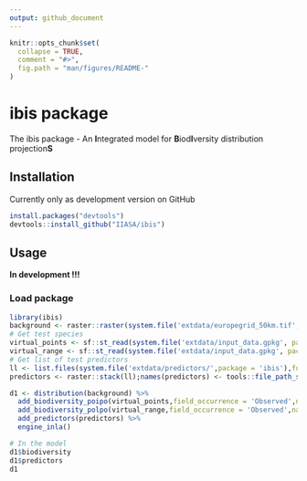 ```yaml
---
output: github_document
---
```


<!-- README.md is generated from README.Rmd. Please this file -->

```r
knitr::opts_chunk$set(
  collapse = TRUE,
  comment = "#>",
  fig.path = "man/figures/README-"
)
```

# ibis package
<!-- <a href='https://github.com/iiasa/rN2000'><img src="man/figures/logo.png" align="right"height=140/></a> --->  

The ibis package - An **I**ntegrated model for **B**iod**I**versity distribution projection**S**

## Installation

Currently only as development version on GitHub

```r
install.packages("devtools")
devtools::install_github("IIASA/ibis")
```

## Usage

**In development !!!**

### Load package

```r
library(ibis)
background <- raster::raster(system.file('extdata/europegrid_50km.tif', package='ibis'))
# Get test species
virtual_points <- sf::st_read(system.file('extdata/input_data.gpkg', package='ibis'),'points',quiet = TRUE)
virtual_range <- sf::st_read(system.file('extdata/input_data.gpkg', package='ibis'),'range',quiet = TRUE)
# Get list of test predictors
ll <- list.files(system.file('extdata/predictors/',package = 'ibis'),full.names = T)
predictors <- raster::stack(ll);names(predictors) <- tools::file_path_sans_ext(basename(ll))

d1 <- distribution(background) %>%
  add_biodiversity_poipo(virtual_points,field_occurrence = 'Observed',name = 'Virtual points') %>%
  add_biodiversity_polpo(virtual_range,field_occurrence = 'Observed',name = 'Virtual range') %>%
  add_predictors(predictors) %>% 
  engine_inla()

# In the model
d1$biodiversity
d1$predictors
d1

```
